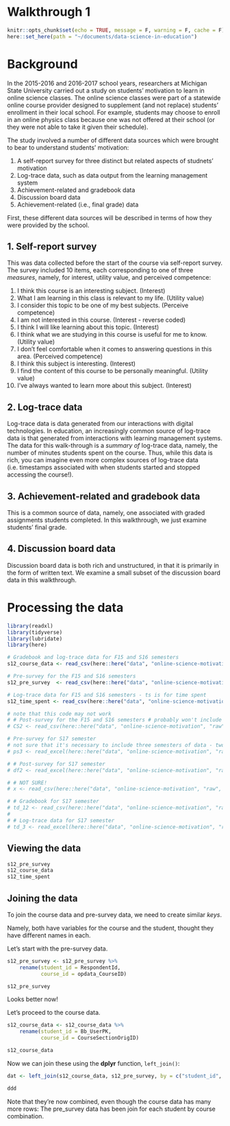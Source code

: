 # Walkthrough 1

```r
knitr::opts_chunk$set(echo = TRUE, message = F, warning = F, cache = F)
here::set_here(path = "~/documents/data-science-in-education")
```

# Background 

In the 2015-2016 and 2016-2017 school years, researchers at Michigan State University carried out a study on students' motivation to learn in online science classes. The online science classes were part of a statewide online course provider designed to supplement (and not replace) students' enrollment in their local school. For example, students may choose to enroll in an online physics class because one was not offered at their school (or they were not able to take it given their schedule).

The study involved a number of different data sources which were brought to bear to understand students' motivation:

1. A self-report survey for three distinct but related aspects of studnets' motivation
2. Log-trace data, such as data output from the learning management system
3. Achievement-related and gradebook data
4. Discussion board data
5. Achievement-related (i.e., final grade) data

First, these different data sources will be described in terms of how they were provided by the school.

## 1. Self-report survey 

This was data collected before the start of the course via self-report survey. The survey included 10 items, each corresponding to one of three *measures*, namely, for interest, utility value, and perceived competence:

1.	I think this course is an interesting subject. (Interest)
2.	What I am learning in this class is relevant to my life. (Utility value)
3.	I consider this topic to be one of my best subjects. (Perceive competence)
4.	I am not interested in this course. (Interest - reverse coded)
5.	I think I will like learning about this topic. (Interest)
6.	I think what we are studying in this course is useful for me to know. (Utility value)
7.	I don’t feel comfortable when it comes to answering questions in this area. (Perceived competence)
8.	I think this subject is interesting. (Interest)
9.	I find the content of this course to be personally meaningful. (Utility value)
10.	I’ve always wanted to learn more about this subject. (Interest)

## 2. Log-trace data 

Log-trace data is data generated from our interactions with digital technologies. In education, an increasingly common source of log-trace data is that generated from interactions with learning management systems. The data for this walk-through is a *summary of* log-trace data, namely, the number of minutes students spent on the course. Thus, while this data is rich, you can imagine even more complex sources of log-trace data (i.e. timestamps associated with when students started and stopped accessing the course!).

## 3. Achievement-related and gradebook data

This is a common source of data, namely, one associated with graded assignments students completed. In this walkthrough, we just examine students' final grade.

## 4. Discussion board data
<!-- NOTE - may not include this, as it is hard to confidently anonymize a medium-ish sized data set -->

Discussion board data is both rich and unstructured, in that it is primarily in the form of written text. We examine a small subset of the discussion board data in this walkthrough.

# Processing the data

```r
library(readxl)
library(tidyverse)
library(lubridate)
library(here)
```

```r
# Gradebook and log-trace data for F15 and S16 semesters
s12_course_data <- read_csv(here::here("data", "online-science-motivation", "raw", "s12-course-data.csv"))

# Pre-survey for the F15 and S16 semesters
s12_pre_survey  <- read_csv(here::here("data", "online-science-motivation", "raw", "s12-pre-survey.csv")) 

# Log-trace data for F15 and S16 semesters - ts is for time spent
s12_time_spent <- read_csv(here::here("data", "online-science-motivation", "raw", "s12-course-minutes.csv"))
```

```r
# note that this code may not work
# # Post-survey for the F15 and S16 semesters # probably won't include this
# CS2 <- read_csv(here::here("data", "online-science-motivation", "raw", "CS2.csv")) # this is the pre-survey for the Fall, 2015 and Spring, 2016 semesters

# Pre-survey for S17 semester
# not sure that it's necessary to include three semesters of data - two is probably okay given our purposes
# ps3 <- read_excel(here::here("data", "online-science-motivation", "raw", "CS_1_7_13_17.xls"))

# # Post-survey for S17 semester
# df2 <- read_excel(here::here("data", "online-science-motivation", "raw", "CS_2_7_13_17.xls"))

# # NOT SURE!
# x <- read_csv(here::here("data", "online-science-motivation", "raw", "RR_S3.csv"))

# # Gradebook for S17 semester
# td_12 <- read_csv(here::here("data", "online-science-motivation", "raw", "RR_Course_Data.csv"))
#
# # Log-trace data for S17 semester
# td_3 <- read_excel(here::here("data", "online-science-motivation", "raw", "Ranelluci Study Data Pull Request.xlsx"))
```

## Viewing the data

```r
s12_pre_survey 
s12_course_data
s12_time_spent
```

## Joining the data

To join the course data and pre-survey data, we need to create similar *keys*.

Namely, both have variables for the course and the student, thought they have different names in each.

Let's start with the pre-survey data.

```r
s12_pre_survey <- s12_pre_survey %>% 
    rename(student_id = RespondentId,
           course_id = opdata_CourseID)

s12_pre_survey
```

Looks better now!

Let's proceed to the course data.

```r
s12_course_data <- s12_course_data %>% 
    rename(student_id = Bb_UserPK,
           course_id = CourseSectionOrigID)

s12_course_data
```

Now we can join these using the **dplyr** function, `left_join()`:

```r
dat <- left_join(s12_course_data, s12_pre_survey, by = c("student_id", "course_id"))

ddd
```

Note that they're now combined, even though the course data has many more rows: The pre_survey data has been join for each student by course combination.

